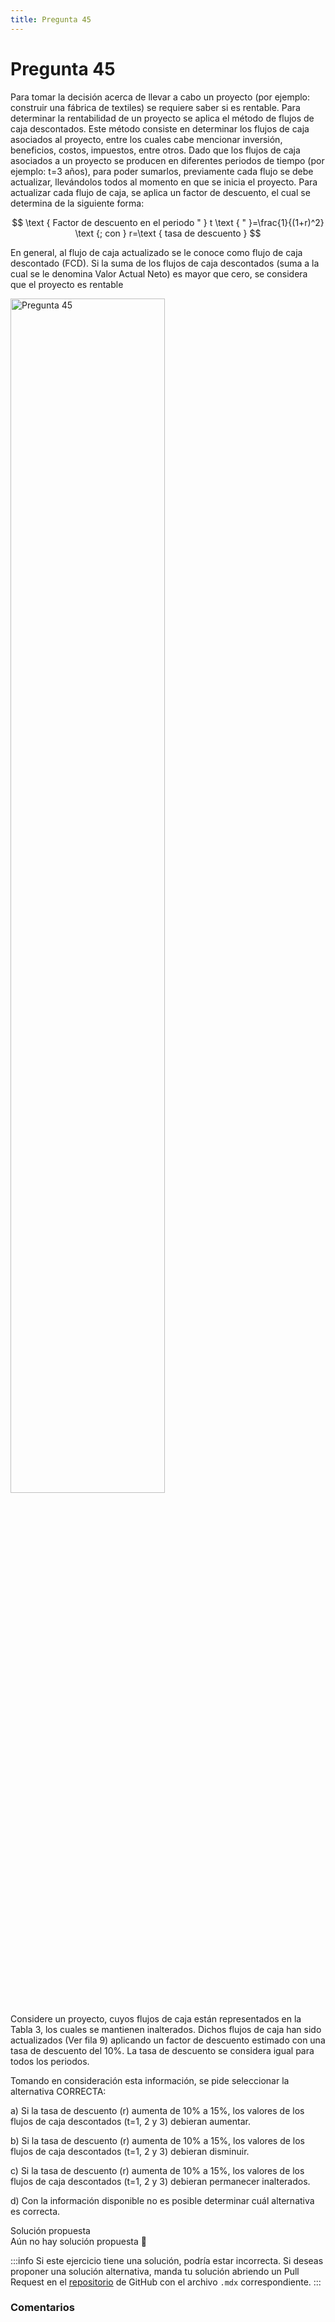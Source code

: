 ```yaml
---
title: Pregunta 45
---
```



# Pregunta 45

<div className="exercise">
Para tomar la decisión acerca de llevar a cabo un proyecto (por ejemplo: construir una fábrica de
textiles) se requiere saber si es rentable. Para determinar la rentabilidad de un proyecto se aplica el
método de flujos de caja descontados. Este método consiste en determinar los flujos de caja
asociados al proyecto, entre los cuales cabe mencionar inversión, beneficios, costos, impuestos,
entre otros. Dado que los flujos de caja asociados a un proyecto se producen en diferentes periodos
de tiempo (por ejemplo: t=3 años), para poder sumarlos, previamente cada flujo se debe actualizar,
llevándolos todos al momento en que se inicia el proyecto. Para actualizar cada flujo de caja, se
aplica un factor de descuento, el cual se determina de la siguiente forma:

$$
\text { Factor de descuento en el periodo " } t \text { " }=\frac{1}{(1+r)^2} \text {; con } r=\text { tasa de descuento }
$$

En general, al flujo de caja actualizado se le conoce como flujo de caja descontado (FCD). Si la suma
de los flujos de caja descontados (suma a la cual se le denomina Valor Actual Neto) es mayor que
cero, se considera que el proyecto es rentable

<Image
  src="engineering/economics/exercises/2024-2/p45/image.png"
  alt="Pregunta 45"
  width="70%"
/>

Considere un proyecto, cuyos flujos de caja están representados en la Tabla 3, los cuales se
mantienen inalterados. Dichos flujos de caja han sido actualizados (Ver fila 9) aplicando un factor
de descuento estimado con una tasa de descuento del 10%. La tasa de descuento se considera igual
para todos los periodos.

Tomando en consideración esta información, se pide seleccionar la alternativa CORRECTA:

a) Si la tasa de descuento (r) aumenta de 10% a 15%, los valores de los flujos de caja
descontados (t=1, 2 y 3) debieran aumentar.

b) Si la tasa de descuento (r) aumenta de 10% a 15%, los valores de los flujos de caja
descontados (t=1, 2 y 3) debieran disminuir.

c) Si la tasa de descuento (r) aumenta de 10% a 15%, los valores de los flujos de caja
descontados (t=1, 2 y 3) debieran permanecer inalterados.

d) Con la información disponible no es posible determinar cuál alternativa es correcta.

</div>

<MDXDetails>
<summary>Solución propuesta</summary>

<div className="exercise">
Aún no hay solución propuesta 🥲
</div>

:::info
Si este ejercicio tiene una solución, podría estar incorrecta. Si deseas proponer una solución alternativa, manda tu solución abriendo
un Pull Request en el [repositorio](https://github.com/crow-rojas/apuntes-fundamentals/pulls) de GitHub con el archivo
`.mdx` correspondiente.
:::

</MDXDetails>

### Comentarios

<Disqus
  url="https://crow-rojas.github.io/apuntes-fundamentals/docs/engineering/economics/exercises/2024-2/p45"
  identifier="docs/engineering/economics/exercises/2024-2/p45"
  title="2024-2 Economia - Pregunta 45"
/>
